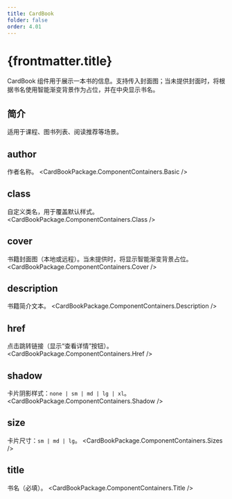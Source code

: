```yaml
---
title: CardBook
folder: false
order: 4.01
---
```



# {frontmatter.title}

CardBook 组件用于展示一本书的信息。支持传入封面图；当未提供封面时，将根据书名使用智能渐变背景作为占位，并在中央显示书名。

## 简介
适用于课程、图书列表、阅读推荐等场景。

## author
作者名称。
<CardBookPackage.ComponentContainers.Basic />

## class
自定义类名，用于覆盖默认样式。
<CardBookPackage.ComponentContainers.Class />

## cover
书籍封面图（本地或远程）。当未提供时，将显示智能渐变背景占位。
<CardBookPackage.ComponentContainers.Cover />

## description
书籍简介文本。
<CardBookPackage.ComponentContainers.Description />

## href
点击跳转链接（显示“查看详情”按钮）。
<CardBookPackage.ComponentContainers.Href />

## shadow
卡片阴影样式：`none | sm | md | lg | xl`。
<CardBookPackage.ComponentContainers.Shadow />

## size
卡片尺寸：`sm | md | lg`。
<CardBookPackage.ComponentContainers.Sizes />

## title
书名（必填）。
<CardBookPackage.ComponentContainers.Title />


